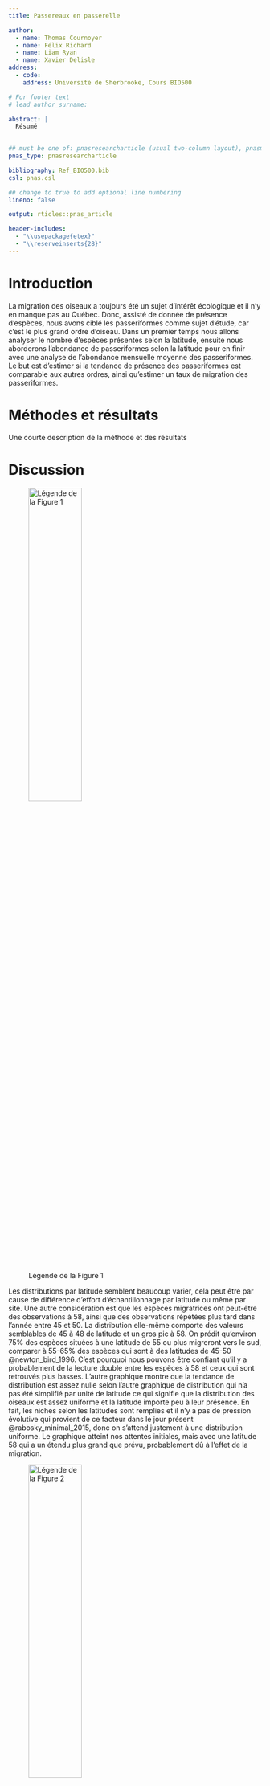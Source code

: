 ```yaml
---
title: Passereaux en passerelle

author:
  - name: Thomas Cournoyer
  - name: Félix Richard
  - name: Liam Ryan
  - name: Xavier Delisle
address:
  - code: 
    address: Université de Sherbrooke, Cours BIO500

# For footer text
# lead_author_surname: 

abstract: |
  Résumé 
  

## must be one of: pnasresearcharticle (usual two-column layout), pnasmathematics (one column layout), or pnasinvited (invited submissions only)
pnas_type: pnasresearcharticle

bibliography: Ref_BIO500.bib
csl: pnas.csl

## change to true to add optional line numbering
lineno: false

output: rticles::pnas_article

header-includes:
  - "\\usepackage{etex}"
  - "\\reserveinserts{28}"
---
```


Introduction {.unnumbered}
========================================
La migration des oiseaux a toujours été un sujet d’intérêt écologique et il n’y en manque pas au Québec. Donc, assisté de donnée de présence d’espèces, nous avons ciblé les passeriformes comme sujet d’étude, car c’est le plus grand ordre d’oiseau. Dans un premier temps nous allons analyser le nombre d’espèces présentes selon la latitude, ensuite nous aborderons l’abondance de passeriformes selon la latitude pour en finir avec une analyse de l’abondance mensuelle moyenne des passeriformes. Le but est d’estimer si la tendance de présence des passeriformes est comparable aux autres ordres, ainsi qu’estimer un taux de migration des passeriformes.


Méthodes et résultats {.unnumbered}
========================================
Une courte description de la méthode et des résultats

Discussion {#submitting-manuscripts .unnumbered}
========================================

![Légende de la Figure 1](Figure2.png){width=50% height=40%}

Les distributions par latitude semblent beaucoup varier, cela peut être par cause de différence d’effort d’échantillonnage par latitude ou même par site. Une autre considération est que les espèces migratrices ont peut-être des observations à 58, ainsi que des observations répétées plus tard dans l’année entre 45 et 50. La distribution elle-même comporte des valeurs semblables de 45 à 48 de latitude et un gros pic à 58. On prédit qu’environ 75% des espèces situées à une latitude de 55 ou plus migreront vers le sud, comparer à 55-65% des espèces qui sont à des latitudes de 45-50 @newton_bird_1996. C’est pourquoi nous pouvons être confiant qu’il y a probablement de la lecture double entre les espèces à 58 et ceux qui sont retrouvés plus basses. L’autre graphique montre que la tendance de distribution est assez nulle selon l’autre graphique de distribution qui n’a pas été simplifié par unité de latitude ce qui signifie que la distribution des oiseaux est assez uniforme et la latitude importe peu à leur présence. En fait, les niches selon les latitudes sont remplies et il n’y a pas de pression évolutive qui provient de ce facteur dans le jour présent @rabosky_minimal_2015, donc on s’attend justement à une distribution uniforme. Le graphique atteint nos attentes initiales, mais avec une latitude 58 qui a un étendu plus grand que prévu, probablement dû à l’effet de la migration. 

![Légende de la Figure 2](Figure3.png){width=50% height=40%}

Les résultats nous démontrent une grande abondance d’observation entre les latitudes 45 et 50, ainsi qu’une présence modérée d’observation à proximité de la latitude 60. La tendance générale de notre modèle semble démontrer une baisse des observations plus les sites sont aux nord. Ces résultats ne sont pas surprenants lorsqu'on considère que la majorité des passereaux sont des oiseaux migrateurs qui pour la plupart préfère un climat plus tempéré qui est typiquement plus présent dans le sud du Québec @desgranges_potential_2010. La distribution des oiseaux serait influencée autant par des facteurs climatiques que des facteurs en liens avec les habitats suggérant que le climat peut indirectement influencer la distribution des oiseaux en affectant la végétation @desgranges_potential_2010. Malgré cette tendance, nous avons un bon nombre d’observation à proximité de la latitude 60 ce qui semble aller à l’encontre de notre tendance. Il faut se rappeler que nos sites d’échantillonnages sont répartis à différentes latitudes et que la majorité de nos sites se situe dans le sud du Québec sauf pour quelques sites répartis dans le nord du Québec à proximité de la latitude 60. L’absence de site entre ces deux extrêmes viendrait expliquer pourquoi il y a une chute si soudaine entre les abondances d’observations. L’observation d’espèces de passereaux nordiques reste tout de même conforme avec les résultats obtenus par @desgranges_potential_2010 qui eux avaient pu observer que certaines espèces restaient vraiment dans le nord de leur aire de répartition. Il serait intéressant de refaire l’expérience avec plus de sites qui seraient mieux répartis pour essayer de former un gradient continu de site d’observation du sud au nord. Ce gradient permettrait d’observer encore mieux la tendance ou à l’inverse de démontré que cette tendance était seulement l’objet de l’écart entre la répartition de nos sites d’observations. 

![Légende de la Figure 3](Figure4.png){width=50% height=40%}

La tendance d’abondance d’observations suit bien ce à quoi on s’attendrait dans un contexte de suivit d’oiseaux migrateurs selon les mois de l’année. On peut observer une hausse au niveau des observations en mars ce qui coïncide avec l’arrivée des espèces migratrices au Québec @canada_periodes_2018. Cette hausse est aussi dû au début de la période de nidification qui va se dérouler jusqu’en mai [@canada_periodes_2018;@noauthor_saison_nodate]. Le deuxième pic d’observation est au mois d’août qui est le début de la migration inverse des espèces qui vont graduellement commencer leur migration au sud jusqu’au mois de novembre où les dernières espèces migratrices quittent le Québec pour aller vers des climats plus chauds [@canada_periodes_2018;@noauthor_saison_nodate]. Notre modèle représente donc bien les variations attendues d’observations des oiseaux migrateurs selon les différents mois de l’année au Québec. 

----------

\showmatmethods
Références {#references .unnumbered}
=====================================
\pnasbreak
